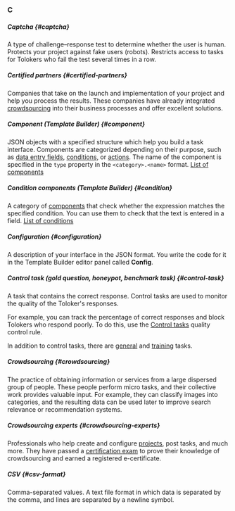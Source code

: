### C

##### Captcha {#captcha}

A type of challenge–response test to determine whether the user is human. Protects your project against fake users (robots). Restricts access to tasks for Tolokers who fail the test several times in a row.

##### Certified partners {#certified-partners}

Companies that take on the launch and implementation of your project and help you process the results. These companies have already integrated [crowdsourcing](#crowdsourcing) into their business processes and offer excellent solutions.

##### Component (Template Builder) {#component}

JSON objects with a specified structure which help you build a task interface. Components are categorized depending on their purpose, such as [data entry fields](#data-entry-field), [conditions](#condition), or [actions](#action). The name of the component is specified in the `type` property in the `<category>.<name>` format. [List of components](/docs-new/template-builder/reference/)

##### Condition components (Template Builder) {#condition}

A category of [components](#component) that check whether the expression matches the specified condition. You can use them to check that the text is entered in a field. [List of conditions](/docs-new/template-builder/reference/conditions)

##### Configuration {#configuration}

A description of your interface in the JSON format. You write the code for it in the Template Builder editor panel called **Config**.

##### Control task (gold question, honeypot, benchmark task) {#control-task}

A task that contains the correct response. Control tasks are used to monitor the quality of the Toloker's responses.

For example, you can track the percentage of correct responses and block Tolokers who respond poorly. To do this, use the [Control tasks](/docs-new/guide/goldenset) quality control rule.

In addition to control tasks, there are [general](#general-task) and [training](#training-task) tasks.

##### Crowdsourcing {#crowdsourcing}

The practice of obtaining information or services from a large dispersed group of people. These people perform micro tasks, and their collective work provides valuable input. For example, they can classify images into categories, and the resulting data can be used later to improve search relevance or recommendation systems.

##### Crowdsourcing experts {#crowdsourcing-experts}

Professionals who help create and configure [projects](#project), post tasks, and much more. They have passed a [certification exam](https://toloka.ai/csa-certification/) to prove their knowledge of crowdsourcing and earned a registered e-certificate.

##### CSV {#csv-format}

Comma-separated values. A text file format in which data is separated by the comma, and lines are separated by a newline symbol.
